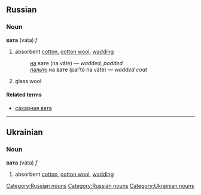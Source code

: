 ==Russian==
[[Category:Russian nouns]]
===Noun===
'''вата''' (váta) ''f''

# absorbent [[cotton]], [[cotton wool]], [[wadding]]
#:[[на]] вате (na váte) — ''wadded, padded''
#:[[пальто]] на вате (pal’tó na váte) — ''wadded coat''
# glass wool

====Related terms====
*[[сахарная вата]]


----

==Ukrainian==
===Noun===
'''вата''' (váta) ''f''

# absorbent [[cotton]], [[cotton wool]], [[wadding]]

[[Category:Russian nouns]]
[[Category:Ukrainian nouns]]